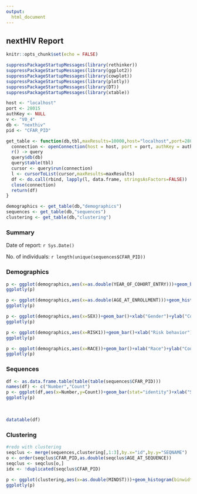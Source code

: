 ```yaml
---
output:
  html_document
---
```


## nextHIV Report {.tabset}

```r
knitr::opts_chunk$set(echo = FALSE)
```

```r
suppressPackageStartupMessages(library(rethinker))
suppressPackageStartupMessages(library(ggplot2))
suppressPackageStartupMessages(library(cowplot))
suppressPackageStartupMessages(library(plotly))
suppressPackageStartupMessages(library(DT))
suppressPackageStartupMessages(library(xtable))
```

```r
host <- "localhost"
port <- 28015
authKey <- NULL
v <- "V0_4"
db <- "nexthiv"
pid <- "CFAR_PID"
```

```r
get_table <- function(db,tbl,maxResults=10000,host="localhost",port=28015,authKey=NULL,v="V0_4"){
  connection <- openConnection(host = host, port = port, authKey = authKey, v = v)
  r() -> query
  query$db(db)
  query$table(tbl)
  cursor <- query$run(connection)
  l <- cursorToList(cursor,maxResults=maxResults)
  df <- do.call(rbind, lapply(l, data.frame, stringsAsFactors=FALSE))
  close(connection)
  return(df)
}
```

```r
demographics <- get_table(db,"demographics")
sequences <- get_table(db,"sequences")
clustering <- get_table(db,"clustering")
```

### Summary

Date of report: `r Sys.Date()`

No. of individuals: `r length(unique(sequences$CFAR_PID))`

### Demographics


```r
p <- ggplot(demographics,aes(x=as.double(YEAR_OF_COHORT_ENTRY)))+geom_bar()+xlab("Year of cohort entry")+ylab("Count")
ggplotly(p)
```


```r
p <- ggplot(demographics,aes(x=as.double(AGE_AT_ENROLLMENT)))+geom_histogram(binwidth=1)+xlab("Age at cohort entry")+ylab("Count")
ggplotly(p)
```


```r
p <- ggplot(demographics,aes(x=SEX))+geom_bar()+xlab("Gender")+ylab("Count")+scale_x_discrete(labels=c("Female","Male"))
ggplotly(p)
```

```r
p <- ggplot(demographics,aes(x=RISK1))+geom_bar()+xlab("Risk behavior")+ylab("Count")
ggplotly(p)
```


```r
p <- ggplot(demographics,aes(x=RACE))+geom_bar()+xlab("Race")+ylab("Count")
ggplotly(p)
```

### Sequences


```r
df <- as.data.frame.table(table(table(sequences$CFAR_PID)))
names(df) <- c("Number","Count")
p <- ggplot(df,aes(x=Number,y=Count))+geom_bar(stat="identity")+xlab("Sequences per individual")+ylab("Count")
ggplotly(p)
```

<br>

```r
datatable(df)
```


### Clustering


```r
#redo with clustering
seqclus <- merge(sequences,clustering[,1:3],by.x="id",by.y="SEQNAME")
o <- order(seqclus$CFAR_PID,as.double(seqclus$AGE_AT_SEQUENCE))
seqclus <- seqclus[o,]
idx <- !duplicated(seqclus$CFAR_PID)
```


```r
p <- ggplot(clustering,aes(x=as.double(MINDST)))+geom_histogram(binwidth=0.001)+xlab("Minimum genetic distance")+ylab("Count")
ggplotly(p)
```



